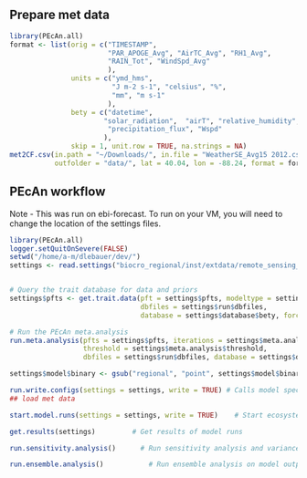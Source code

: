 
## Prepare met data

```r
library(PEcAn.all)
format <- list(orig = c("TIMESTAMP",
                        "PAR_APOGE_Avg", "AirTC_Avg", "RH1_Avg", 
                        "RAIN_Tot", "WindSpd_Avg"
                        ),
               units = c("ymd_hms",
                         "J m-2 s-1", "celsius", "%", 
                         "mm", "m s-1"
                        ),
               bety = c("datetime", 
                       "solar_radiation",  "airT", "relative_humidity",
                        "precipitation_flux", "Wspd"
                       ),
               skip = 1, unit.row = TRUE, na.strings = NA)
met2CF.csv(in.path = "~/Downloads/", in.file = "WeatherSE_Avg15 2012.csv", 
           outfolder = "data/", lat = 40.04, lon = -88.24, format = format)
```

## PEcAn workflow


Note - This was run on ebi-forecast. To run on your VM, you will need to change the location of the settings files. 


```r
library(PEcAn.all)
logger.setQuitOnSevere(FALSE)
setwd("/home/a-m/dlebauer/dev/")
settings <- read.settings("biocro_regional/inst/extdata/remote_sensing_da.xml")


# Query the trait database for data and priors
settings$pfts <- get.trait.data(pft = settings$pfts, modeltype = settings$model$type, 
                                dbfiles = settings$run$dbfiles, 
                                database = settings$database$bety, forceupdate = TRUE)

# Run the PEcAn meta.analysis
run.meta.analysis(pfts = settings$pfts, iterations = settings$meta.analysis$iter, 
                  threshold = settings$meta.analysis$threshold, 
                  dbfiles = settings$run$dbfiles, database = settings$database$bety)

settings$model$binary <- gsub("regional", "point", settings$model$binary)

run.write.configs(settings = settings, write = TRUE) # Calls model specific write.configs e.g. write.config.ed.R
## load met data

start.model.runs(settings = settings, write = TRUE)    # Start ecosystem model runs

get.results(settings)         # Get results of model runs

run.sensitivity.analysis()      # Run sensitivity analysis and variance decomposition on model output

run.ensemble.analysis()		      # Run ensemble analysis on model output. 
```

